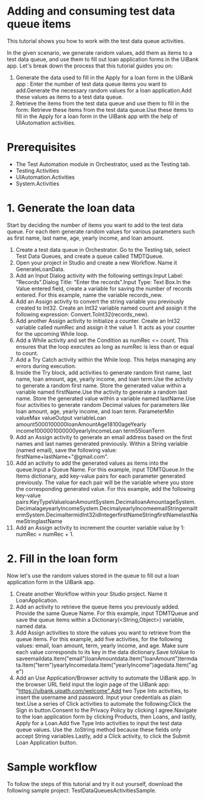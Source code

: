 ﻿# Adding and consuming test data queue items

This tutorial shows you how to work with the test data queue activities.

In the given scenario, we generate random values, add them as items to a test data queue,
            and use them to fill out loan application forms in the UiBank app. Let's break down the
            process that this tutorial guides you on:

1. Generate the data used to fill in the Apply for a loan form in the UiBank
                    app : Enter the number of test data
                        queue items you want to add.Generate the necessary random
                        values for a loan application.Add these values as items to
                        a test data queue.
2. Retrieve the items from the test data queue and use them to fill in the form: Retrieve these items from the test data queue.Use these items to fill in the Apply for a loan form in the UiBank
                        app with the help of UIAutomation activities.

# Prerequisites

* The Test Automation module in Orchestrator, used as the Testing tab.
* Testing.Activities
* UIAutomation.Activities
* System.Activities

# 1. Generate the loan data

Start by deciding the number of items you want to add to the test data queue. For
                each item generate random values for various parameters such as first name, last
                name, age, yearly income, and loan amount.

1. Create a test data queue in Orchestrator. Go to the Testing tab, select Test Data Queues, and create a queue called TMDTQueue.
2. Open your project in Studio and create a new Workflow. Name it GenerateLoanData.
3. Add an Input Dialog activity with the following settings:Input Label: "Records".Dialog Title: "Enter the records".Input Type: Text Box.In the Value entered field, create a variable for saving the number of records entered. For this example, name the variable records_new.
4. Add an Assign activity to convert the string variable you previously created to Int32. Create an Int32 variable named count and assign it the following expression: Convert.ToInt32(records_new).
5. Add another Assign activity to initialize a counter. Create an Int32 variable called numRec and assign it the value 1. It acts as your counter for the upcoming While loop.
6. Add a While activity and set the Condition as numRec <= count. This ensures that the loop executes as long as numRec is less than or equal to count.
7. Add a Try Catch activity within the While loop. This helps managing any errors during execution.
8. Inside the Try block, add activities to generate random first name, last name, loan amount, age, yearly income, and loan term.Use the activity to generate a random first name. Store the generated value within a variable named firstName.Use the activity to generate a random last name. Store the generated value within a variable named lastName.Use four activities to generate random Decimal values for parameters like loan amount, age, yearly income, and loan term. ParameterMin valueMax valueOutput variableLoan amount5000100000loanAmountAge18100ageYearly income1000001000000yearlyIncomeLoan term55loanTerm
9. Add an Assign activity to generate an email address based on the first names and last names generated previously. Within a String variable (named email), save the following value: firstName+lastName+"@gmail.com".
10. Add an activity to add the generated values as items into the queue.Input a Queue Name. For this example, input TDMTQueue.In the Items dictionary, add key-value pairs for each parameter generated previously. The value for each pair will be the variable where you store the corresponding generated value. For this example, add the following key-value pairs:KeyTypeValueloanAmountSystem.DecimalloanAmountageSystem.DecimalageyearlyIncomeSystem.DecimalyearlyIncomeemailStringemailtermSystem.DecimaltermidInt32idIntegerfirstNameStringfirstNamelastNameStringlastName
11. Add an Assign activity to increment the counter variable value by 1: numRec = numRec + 1.

# 2. Fill in the loan form

Now let's use the random values stored in the queue to fill out a loan application
                form in the UiBank app.

1. Create another Workflow within your Studio project. Name it LoanApplication.
2. Add an activity to retrieve the queue items you previously added. Provide the same Queue Name. For this example, input TDMTQueue and save the queue items within a Dictionary(<String,Object>) variable, named data.
3. Add Assign activities to store the values you want to retrieve from the queue items. For this example, add five activities, for the following values: email, loan amount, term, yearly income, and age. Make sure each value corresponds to its key in the data dictionary.Save toValue to saveemaildata.Item("email")loanAmountdata.Item("loanAmount")termdata.Item("term")yearlyIncomedata.Item("yearlyIncome")agedata.Item("age")
4. Add an Use Application/Browser activity to automate the UiBank app. In the browser URL field input the login page of the UiBank app: "https://uibank.uipath.com/welcome".Add two Type Into activities, to insert the username and password. Input your credentials as plain text.Use a series of Click activities to automate the following:Click the Sign in button.Consent to the Privacy Policy by clicking I agree.Navigate to the loan application form by clicking Products, then Loans, and lastly, Apply for a Loan.Add five Type Into activities to input the test data queue values. Use the .toString method because these fields only accept String variables.Lastly, add a Click activity, to click the Submit Loan Application button.

# Sample workflow

To follow the steps of this tutorial and try it out yourself, download the following
                sample project: TestDataQueuesActivitiesSample.

